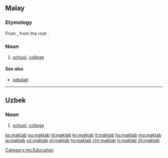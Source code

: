 ==Malay==

===Etymology===
From {{etyl|ar|ms}} {{term|مَكْتَب|lang=ar}}, from the root {{ar-root|ك|ت|ب}}.

===Noun===
{{head|ms|noun}}

# [[school]], [[college]]

====See also====
* [[sekolah]]

[[Category:ms:Education]]

----

==Uzbek==

===Noun===
{{head|uz|noun}}

# [[school]], [[college]]

[[bs:maktab]]
[[eu:maktab]]
[[id:maktab]]
[[ky:maktab]]
[[lt:maktab]]
[[hu:maktab]]
[[mg:maktab]]
[[ja:maktab]]
[[uz:maktab]]
[[pl:maktab]]
[[tg:maktab]]
[[chr:maktab]]
[[tr:maktab]]
[[zh:maktab]]